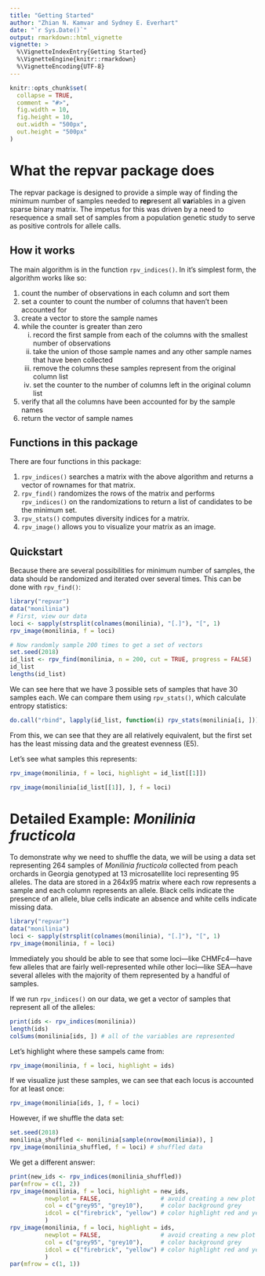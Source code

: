 ```yaml
---
title: "Getting Started"
author: "Zhian N. Kamvar and Sydney E. Everhart"
date: "`r Sys.Date()`"
output: rmarkdown::html_vignette
vignette: >
  %\VignetteIndexEntry{Getting Started}
  %\VignetteEngine{knitr::rmarkdown}
  %\VignetteEncoding{UTF-8}
---
```


```r
knitr::opts_chunk$set(
  collapse = TRUE,
  comment = "#>",
  fig.width = 10,
  fig.height = 10,
  out.width = "500px", 
  out.height = "500px"
)
```

What the repvar package does
============================

The repvar package is designed to provide a simple way of finding the minimum 
number of samples needed to **rep**resent all **var**iables in a given sparse
binary matrix. The impetus for this was driven by a need to resequence a small
set of samples from a population genetic study to serve as positive controls for
allele calls. 


How it works
------------

The main algorithm is in the function `rpv_indices()`. In it's simplest form,
the algorithm works like so:

1. count the number of observations in each column and sort them
2. set a counter to count the number of columns that haven't been accounted for
3. create a vector to store the sample names
4. while the counter is greater than zero
     i. record the first sample from each of the columns with the smallest number of observations
     ii. take the union of those sample names and any other sample names that have been collected
     iii. remove the columns these samples represent from the original column list
     iv. set the counter to the number of columns left in the original column list
5. verify that all the columns have been accounted for by the sample names
6. return the vector of sample names

Functions in this package
-------------------------

There are four functions in this package:

1. `rpv_indices()` searches a matrix with the above algorithm and returns a
   vector of rownames for that matrix.
2. `rpv_find()` randomizes the rows of the matrix and performs `rpv_indices()`
   on the randomizations to return a list of candidates to be the minimum set.
3. `rpv_stats()` computes diversity indices for a matrix.
4. `rpv_image()` allows you to visualize your matrix as an image.

Quickstart
----------

Because there are several possibilities for minimum number of samples, the data 
should be randomized and iterated over several times. This can be done with 
`rpv_find()`:

```r
library("repvar")
data("monilinia")
# First, view our data
loci <- sapply(strsplit(colnames(monilinia), "[.]"), "[", 1)
rpv_image(monilinia, f = loci)

# Now randomly sample 200 times to get a set of vectors
set.seed(2018)
id_list <- rpv_find(monilinia, n = 200, cut = TRUE, progress = FALSE)
id_list
lengths(id_list)
```

We can see here that we have 3 possible sets of samples that have 30 samples
each. We can compare them using `rpv_stats()`, which calculate entropy
statistics:

```r
do.call("rbind", lapply(id_list, function(i) rpv_stats(monilinia[i, ])))
```


From this, we can see that they are all relatively equivalent, but the first set
has the least missing data and the greatest evenness (E5). 

Let's see what samples this represents:

```r
rpv_image(monilinia, f = loci, highlight = id_list[[1]])
```

```r
rpv_image(monilinia[id_list[[1]], ], f = loci)
```



Detailed Example: *Monilinia fructicola*
========================================

To demonstrate why we need to shuffle the data, we will be using a data set
representing 264 samples of *Monilinia fructicola* collected from peach orchards
in Georgia genotyped at 13 microsatellite loci representing 95 alleles. The data
are stored in a 264x95 matrix where each row represents a sample and each column
represents an allele. Black cells indicate the presence of an allele, blue cells
indicate an absence and white cells indicate missing data.

```r
library("repvar")
data("monilinia")
loci <- sapply(strsplit(colnames(monilinia), "[.]"), "[", 1)
rpv_image(monilinia, f = loci)
```

Immediately you should be able to see that some loci---like CHMFc4---have few
alleles that are fairly well-represented while other loci---like SEA---have
several alleles with the majority of them represented by a handful of samples.

If we run `rpv_indices()` on our data, we get a vector of samples that represent
all of the alleles:

```r
print(ids <- rpv_indices(monilinia))
length(ids)
colSums(monilinia[ids, ]) # all of the variables are represented
```

Let's highlight where these sampels came from:

```r
rpv_image(monilinia, f = loci, highlight = ids)
```


If we visualize just these samples, we can see that each locus is accounted for 
at least once:

```r
rpv_image(monilinia[ids, ], f = loci)
```


However, if we shuffle the data set:

```r
set.seed(2018)
monilinia_shuffled <- monilinia[sample(nrow(monilinia)), ]
rpv_image(monilinia_shuffled, f = loci) # shuffled data
```

We get a different answer:

```r
print(new_ids <- rpv_indices(monilinia_shuffled))
par(mfrow = c(1, 2))
rpv_image(monilinia, f = loci, highlight = new_ids, 
          newplot = FALSE,                 # avoid creating a new plot
          col = c("grey95", "grey10"),     # color background grey
          idcol = c("firebrick", "yellow") # color highlight red and yellow
          )
rpv_image(monilinia, f = loci, highlight = ids, 
          newplot = FALSE,                 # avoid creating a new plot
          col = c("grey95", "grey10"),     # color background grey
          idcol = c("firebrick", "yellow") # color highlight red and yellow
          )
par(mfrow = c(1, 1))
```

